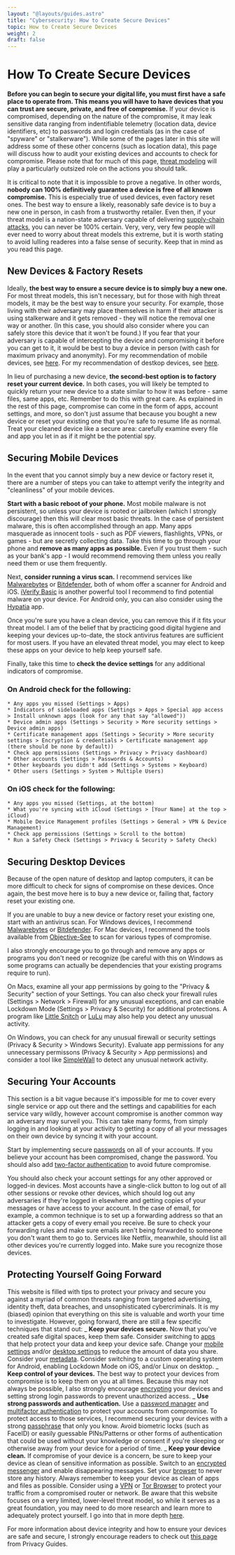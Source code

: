 ```yaml
---
layout: "@layouts/guides.astro"
title: "Cybersecurity: How to Create Secure Devices"
topic: How to Create Secure Devices
weight: 2
draft: false
---
```



# How To Create Secure Devices

**Before you can begin to secure your digital life, you must first have a safe place to operate from. This means you will have to have devices that you can trust are secure, private, and free of compromise.** If your device is compromised, depending on the nature of the compromise, it may leak sensitive data ranging from indentifiable telemetry (location data, device identifiers, etc) to passwords and login credentials (as in the case of "spyware" or "stalkerware"). While some of the pages later in this site will address some of these other concerns (such as location data), this page will discuss how to audit your existing devices and accounts to check for compromise. Please note that for much of this page, [threat modeling](/guides/prologue/threat-model) will play a particularly outsized role on the actions you should talk.

<Highlighting variant="warning">

It is critical to note that it is impossible to prove a negative. In other words, **nobody can 100% definitively guarantee a device is free of all known compromise.** This is especially true of used devices, even factory reset ones. The best way to ensure a likely, reasonably safe device is to buy a new one in person, in cash from a trustworthy retailer. Even then, if your threat model is a nation-state adversary capable of delivering [supply-chain attacks](https://www.crowdstrike.com/cybersecurity-101/cyberattacks/supply-chain-attacks/), you can never be 100% certain. Very, very, very few people will ever need to worry about threat models this extreme, but it is worth stating to avoid lulling readeres into a false sense of security. Keep that in mind as you read this page.

</Highlighting>

## New Devices & Factory Resets

Ideally, **the best way to ensure a secure device is to simply buy a new one.** For most threat models, this isn't necessary, but for those with high threat models, it may be the best way to ensure your security. For example, those living with their adversary may place themselves in harm if their attacker is using stalkerware and it gets removed - they will notice the removal one way or another. (In this case, you should also consider where you can safely store this device that it won't be found.) If you fear that your adversary is capable of intercepting the device and compromising it before you can get to it, it would be best to buy a device in person (with cash for maximum privacy and anonymity). For my recommendation of mobile devices, see [here](/guides/most-important/mobile#android-or-ios). For my recommendation of destkop devices, see [here](/guides/moderately-important/desktop-settings).

In lieu of purchasing a new device, **the second-best option is to factory reset your current device.** In both cases, you will likely be tempted to quickly return your new device to a state similar to how it was before - same files, same apps, etc. Remember to do this with great care. As explained in the rest of this page, compromise can come in the form of apps, account settings, and more, so don't just assume that because you bought a new device or reset your existing one that you're safe to resume life as normal. Treat your cleaned device like a secure area: carefully examine every file and app you let in as if it might be the potential spy.

## Securing Mobile Devices

In the event that you cannot simply buy a new device or factory reset it, there are a number of steps you can take to attempt verify the integrity and "cleanliness" of your mobile devices.

**Start with a basic reboot of your phone.** Most mobile malware is not persistent, so unless your device is rooted or jailbroken (which I strongly discourage) then this will clear most basic threats. In the case of persistent malware, this is often accomplished through an app. Many apps masquerade as innocent tools - such as PDF viewers, flashlights, VPNs, or games - but are secretly collecting data. Take this time to go through your phone and **remove as many apps as possible.** Even if you trust them - such as your bank's app - I would recommend removing them unless you really need them or use them frequently.

Next, **consider running a virus scan.** I recommend services like [Malwarebytes](https://www.malwarebytes.com/) or [Bitdefender](https://www.bitdefender.com/), both of whom offer a scanner for Android and iOS. [iVerify Basic](https://iverify.io/products/basic) is another powerful tool I recommend to find potential malware on your device. For Android only, you can also consider using the [Hypatia](https://f-droid.org/packages/us.spotco.malwarescanner/) app.

Once you're sure you have a clean device, you can remove this if it fits your threat model. I am of the belief that by practicing good digital hygiene and keeping your devices up-to-date, the stock antivirus features are sufficient for most users. If you have an elevated threat model, you may elect to keep these apps on your device to help keep yourself safe.

Finally, take this time to **check the device settings** for any additional indicators of compromise.

### On Android check for the following:

    * Any apps you missed (Settings > Apps)
    * Indicators of sideloaded apps (Settings > Apps > Special app access > Install unknown apps (look for any that say "allowed"))
    * Device admin apps (Settings > Security > More security settings > Device admin apps)
    * Certificate management apps (Settings > Security > More security settings > Encryption & credentials > Certificate management app (there should be none by default))
    * Check app permissions (Settings > Privacy > Privacy dashboard)
    * Other accounts (Settings > Passwords & Accounts)
    * Other keyboards you didn't add (Settings > Systems > Keyboard)
    * Other users (Settings > System > Multiple Users)

### On iOS check for the following:

    * Any apps you missed (Settings, at the bottom)
    * What you're syncing with iCloud (Settings > [Your Name] at the top > iCloud)
    * Mobile Device Management profiles (Settings > General > VPN & Device Management)
    * Check app permissions (Settings > Scroll to the bottom)
    * Run a Safety Check (Settings > Privacy & Security > Safety Check)

## Securing Desktop Devices

Because of the open nature of desktop and laptop computers, it can be more difficult to check for signs of compromise on these devices. Once again, the best move here is to buy a new device or, failing that, factory reset your existing one.

If you are unable to buy a new device or factory reset your existing one, start with an antivirus scan. For Windows devices, I recommend [Malwarebytes](https://www.malwarebytes.com/) or [Bitdefender](https://www.bitdefender.com/). For Mac devices, I recommend the tools available from [Objective-See](https://objective-see.org/tools.html) to scan for various types of compromise.

I also strongly encourage you to go through and remove any apps or programs you don't need or recognize (be careful with this on Windows as some programs can actually be dependencies that your existing programs require to run).

On Macs, examine all your app permissions by going to the "Privacy & Security" section of your Settings. You can also check your firewall rules (Settings > Network > Firewall) for any unusual exceptions, and can enable Lockdown Mode (Settings > Privacy & Security) for additional protections. A program like [Little Snitch](https://www.obdev.at/products/littlesnitch/index.html) or [LuLu](https://objective-see.com/products/lulu.html) may also help you detect any unusual activity.

On Windows, you can check for any unusual firewall or security settings (Privacy & Security > Windows Security). Evaluate app permissions for any unnecessary permissons (Privacy & Security > App permissions) and consider a tool like [SimpleWall](https://www.henrypp.org/product/simplewall) to detect any unusual network activity.

## Securing Your Accounts

This section is a bit vague because it's impossible for me to cover every single service or app out there and the settings and capabilities for each service vary wildly, however account compromise is another common way an adversary may surveil you. This can take many forms, from simply logging in and looking at your activity to getting a copy of all your messages on their own device by syncing it with your account.

Start by implementing secure [passwords](/guides/most-important/passwords) on all of your accounts. If you believe your account has been compromised, change the password. You should also add [two-factor authentication](/guides/most-important/mfa) to avoid future compromise.

You should also check your account settings for any other approved or logged-in devices. Most accounts have a single-click button to log out of all other sessions or revoke other devices, which should log out any adversaries if they're logged in elsewhere and getting copies of your messages or have access to your account. In the case of email, for example, a common technique is to set up a forwarding address so that an attacker gets a copy of every email you receive. Be sure to check your forwarding rules and make sure emails aren't being forwarded to someone you don't want them to go to. Services like Netflix, meanwhile, should list all other devices you're currently logged into. Make sure you recognize those devices.

## Protecting Yourself Going Forward

This website is filled with tips to protect your privacy and secure you against a myriad of common threats ranging from targeted advertising, identity theft, data breaches, and unsophisticated cybercriminals. It is my (biased) opinion that everything on this site is valuable and worth your time to investigate. However, going forward, there are still a few specific techniques that stand out:
_ **Keep your devices secure.** Now that you've created safe digital spaces, keep them safe. Consider switching to [apps](/guides/most-important/mobile-apps) that help protect your data and keep your device safe. Change your [mobile settings](/guides/most-important/mobile-settings) and/or [desktop settings](/guides/moderately-important/desktop-settings) to reduce the amount of data you share. Consider your [metadata](/guides/moderately-important/mobile-habits). Consider switching to a custom operating system for Android, enabling Lockdown Mode on iOS, and/or Linux on desktop.
_ **Keep control of your devices.** The best way to protect your devices from compromise is to keep them on you at all times. Because this may not always be possible, I also strongly encourage [encrypting](/guides/moderately-important/devices) your devices and setting strong login passwords to prevent unauthorized access.
_ **Use strong passwords and authentication.** Use a [password manager](/guides/most-important/passwords) and [multifactor authentication](/guides/most-important/mfa) to protect your accounts from compromise. To protect access to those services, I recommend securing your devices with a strong [passphrase](/guides/most-important/passwords#tips--tricks) that only you know. Avoid biometric locks (such as FaceID) or easily guessable PINs/Patterns or other forms of authentication that could be used without your knowledge or consent if you're sleeping or otherwise away from your device for a period of time.
_ **Keep your device clean.** If compromise of your device is a concern, be sure to keep your device as clean of sensitive information as possible. Switch to an [encrypted messenger](/guides/less-important/messaging) and enable disappearing messages. Set your [browser](/guides/most-important/browser) to never store any history. Always remember to keep your device as clean of apps and files as possible. Consider using a [VPN](/guides/less-important/vpns) or [Tor Browser](/guides/most-important/browser#tor-browser) to protect your traffic from a compromised router or network.
Be aware that this website focuses on a very limited, lower-level threat model, so while it serves as a great foundation, you may need to do more research and learn more to adequately protect yourself. I go into that in more depth [here](http://localhost:3000/en/guides/prologue/threat-model#what-threat-model-does-this-website-address).

For more information about device integrity and how to ensure your devices are safe and secure, I strongly encourage readers to check out [this page](https://www.privacyguides.org/en/device-integrity/) from Privacy Guides.
